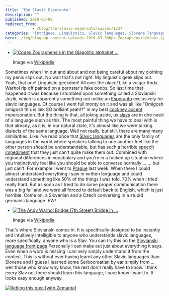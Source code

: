 ```yaml
---
title: 'The Slavic Esperanto'
description: ""
published: 2010-03-08
redirect_from: 
            - /blog/the-slavic-esperanto/swizec/1237
categories: "intrigues, Linguistics, Slavic languages, Slovene language, Uncategorized"
hero: ./img/blog-wp-content-uploads-2010-03-300px-ZographensisColour.jpg
---
```

- [![Codex Zographensis in the Glagolitic alphabet ...](./img/blog-wp-content-uploads-2010-03-300px-ZographensisColour.jpg)](http://commons.wikipedia.org/wiki/Image:ZographensisColour.jpg)

  Image via [Wikipedia](http://commons.wikipedia.org/wiki/Image:ZographensisColour.jpg)

Sometimes when I&#x27;m out and about and not being careful about my clothing my penis slips out. No wait that&#x27;s not right. My linguistic geek slips out. Yeah, that one! Linguistic geekdom! All over the place! Like a vulgar Andy Warhol rip off painted on a pornstar&#x27;s fake boobs. So last time that happened it was because I stumbled upon something called a Slovianski Jezik, which is apparently something not unlike an [Esperanto](http://en.wikipedia.org/wiki/Esperanto "Esperanto") exclusively for slavic languages. Of course I went full monty on it and was all like &quot;Omigosh omigosh this is liek SO brilliant yeah!?&quot; in my best [cockney accent](http://en.wikipedia.org/wiki/Cockney "Cockney") impersonation. But the thing is that, all joking aside, us [slavs](http://en.wikipedia.org/wiki/Slavic_peoples "Slavic peoples") are in dire need of a language such as this. The most painful thing we have to deal with is that already, as it is, in our natural state, it&#x27;s almost like we were talking dialects of the same language. Well not really, but still, there are many many similarities. Like I&#x27;ve read once that [Slavic languages](http://en.wikipedia.org/wiki/Slavic_languages "Slavic languages") are the only family of languages in the world where speakers talking to one another feel like the other person _should_ be understandable, but has such a horrible [speech impediment](http://en.wikipedia.org/wiki/Speech_disorder "Speech disorder") that they just can&#x27;t quite make them out. Combined with regional differences in vocabulary and you&#x27;re in a fucked up situation where you instinctively feel like you should be able to converse normally ... ... but just can&#x27;t. For example I went to [Prague](<http://maps.google.com/maps?ll=50.0833333333,14.4166666667&amp;spn=0.1,0.1&amp;q=50.0833333333,14.4166666667 (Prague)&amp;t=h> "Prague") last week. When there I could almost understand everything I saw in written language and could understand something like 50% of the things I was told. 70% when I tried really hard. But as soon as I tried to do some proper communication there was a big fail and we were all forced to default back to English, which is just horrible. Come on, a Slovenian and a Czech conversing in a stupid germanic language. EW!

- [![The Andy Warhol Bridge (7th Street) Bridge in ...](./img/blog-wp-content-uploads-2010-03-300px-AndyWarholBridgePittsburgh.jpg)](http://commons.wikipedia.org/wiki/Image:AndyWarholBridgePittsburgh.JPG)

  Image via [Wikipedia](http://commons.wikipedia.org/wiki/Image:AndyWarholBridgePittsburgh.JPG)

That&#x27;s where Slovianski comes in. It is specifically designed to be instantly and intuitively intelligible to anyone who understands slavic languages, more specifically, anyone who is a Slav. You can try this on the [Slovianski language front page](http://steen.free.fr/slovianski/) Personally I can make out just about everything it says. Even when a word is missing I can very simply understand it from the context. This is without ever having learnt any other Slavic languages than Slovene and I guess I learned some Serbocroatian by ear simply from ... well those who know why know, the rest don&#x27;t really have to know. I think every Slav out there should learn this language, I sure know I want to. It looks easy enough anyway.

[![Reblog this post \[with Zemanta\]](http://img.zemanta.com/reblog_e.png?x-id=2835fdd5-913c-44aa-9cc0-aad198cf3470)](http://reblog.zemanta.com/zemified/2835fdd5-913c-44aa-9cc0-aad198cf3470/ "Reblog this post \[with Zemanta]")